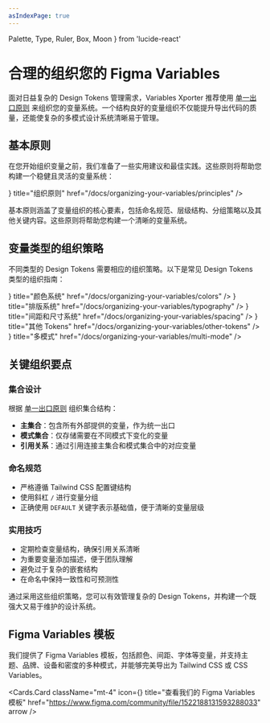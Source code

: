 ```yaml
---
asIndexPage: true
---
```


  Palette,
  Type,
  Ruler,
  Box,
  Moon
} from 'lucide-react'

# 合理的组织您的 Figma Variables

面对日益复杂的 Design Tokens 管理需求，Variables Xporter 推荐使用 [单一出口原则](/docs/single-outlet-principle) 来组织您的变量系统。一个结构良好的变量组织不仅能提升导出代码的质量，还能使复杂的多模式设计系统清晰易于管理。

## 基本原则

在您开始组织变量之前，我们准备了一些实用建议和最佳实践。这些原则将帮助您构建一个稳健且灵活的变量系统：

<Cards>
  <Cards.Card
    icon={<Type />}
    title="组织原则"
    href="/docs/organizing-your-variables/principles"
  />
</Cards>

基本原则涵盖了变量组织的核心要素，包括命名规范、层级结构、分组策略以及其他关键内容。这些原则将帮助您构建一个清晰的变量系统。

## 变量类型的组织策略

不同类型的 Design Tokens 需要相应的组织策略。以下是常见 Design Tokens 类型的组织指南：

<Cards>
  <Cards.Card
    icon={<Palette />}
    title="颜色系统"
    href="/docs/organizing-your-variables/colors"
  />
  <Cards.Card
    icon={<Type />}
    title="排版系统"
    href="/docs/organizing-your-variables/typography"
  />
  <Cards.Card
    icon={<Ruler />}
    title="间距和尺寸系统"
    href="/docs/organizing-your-variables/spacing"
  />
  <Cards.Card
    icon={<Box />}
    title="其他 Tokens"
    href="/docs/organizing-your-variables/other-tokens"
  />
  <Cards.Card
    icon={<Moon />}
    title="多模式"
    href="/docs/organizing-your-variables/multi-mode"
  />
</Cards>

## 关键组织要点

### 集合设计

根据 [单一出口原则](/docs/single-outlet-principle) 组织集合结构：

- **主集合**：包含所有外部提供的变量，作为统一出口
- **模式集合**：仅存储需要在不同模式下变化的变量
- **引用关系**：通过引用连接主集合和模式集合中的对应变量

### 命名规范

- 严格遵循 Tailwind CSS 配置键结构
- 使用斜杠 `/` 进行变量分组
- 正确使用 `DEFAULT` 关键字表示基础值，便于清晰的变量层级

### 实用技巧

- 定期检查变量结构，确保引用关系清晰
- 为重要变量添加描述，便于团队理解
- 避免过于复杂的嵌套结构
- 在命名中保持一致性和可预测性

通过采用这些组织策略，您可以有效管理复杂的 Design Tokens，并构建一个既强大又易于维护的设计系统。

## Figma Variables 模板

我们提供了 Figma Variables 模板，包括颜色、间距、字体等变量，并支持主题、品牌、设备和密度的多种模式，并能够完美导出为 Tailwind CSS 或 CSS Variables。

<Cards.Card
  className="mt-4"
  icon={<Box />}
  title="查看我们的 Figma Variables 模板"
  href="https://www.figma.com/community/file/1522188131593288033"
  arrow
/>
